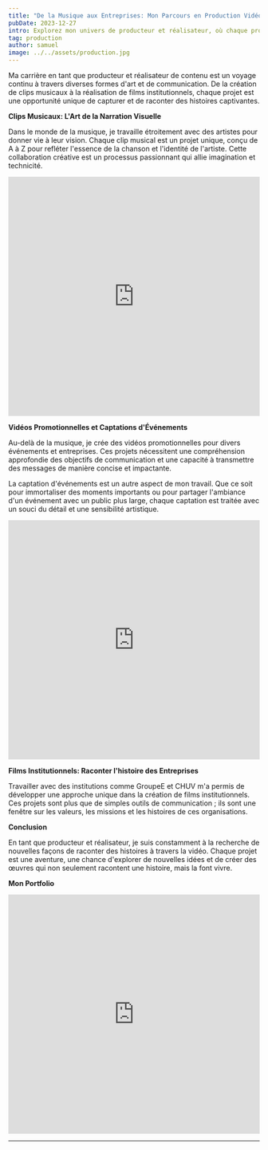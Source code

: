 ```yaml
---
title: "De la Musique aux Entreprises: Mon Parcours en Production Vidéo"
pubDate: 2023-12-27
intro: Explorez mon univers de producteur et réalisateur, où chaque projet, de clips musicaux à des films institutionnels, est une nouvelle aventure créative.
tag: production
author: samuel
image: ../../assets/production.jpg
---
```


Ma carrière en tant que producteur et réalisateur de contenu est un voyage continu à travers diverses formes d'art et de communication. De la création de clips musicaux à la réalisation de films institutionnels, chaque projet est une opportunité unique de capturer et de raconter des histoires captivantes.

**Clips Musicaux: L'Art de la Narration Visuelle**

Dans le monde de la musique, je travaille étroitement avec des artistes pour donner vie à leur vision. Chaque clip musical est un projet unique, conçu de A à Z pour refléter l'essence de la chanson et l'identité de l'artiste. Cette collaboration créative est un processus passionnant qui allie imagination et technicité.

<iframe width="100%" height="480" src="https://www.youtube.com/embed/4gksmpOe05o?si=uTp5R7G2D1tOwoOT" title="YouTube video player" frameborder="0" allow="accelerometer; autoplay; clipboard-write; encrypted-media; gyroscope; picture-in-picture; web-share" allowfullscreen></iframe>

**Vidéos Promotionnelles et Captations d'Événements**

Au-delà de la musique, je crée des vidéos promotionnelles pour divers événements et entreprises. Ces projets nécessitent une compréhension approfondie des objectifs de communication et une capacité à transmettre des messages de manière concise et impactante.

La captation d'événements est un autre aspect de mon travail. Que ce soit pour immortaliser des moments importants ou pour partager l'ambiance d'un événement avec un public plus large, chaque captation est traitée avec un souci du détail et une sensibilité artistique.

<iframe width="100%" height="480" src="https://www.youtube.com/embed/NozLPYV_mxM?si=okl993zYn7ZzZKPR" title="YouTube video player" frameborder="0" allow="accelerometer; autoplay; clipboard-write; encrypted-media; gyroscope; picture-in-picture; web-share" allowfullscreen></iframe>

**Films Institutionnels: Raconter l'histoire des Entreprises**

Travailler avec des institutions comme GroupeE et CHUV m'a permis de développer une approche unique dans la création de films institutionnels. Ces projets sont plus que de simples outils de communication ; ils sont une fenêtre sur les valeurs, les missions et les histoires de ces organisations.

**Conclusion**

En tant que producteur et réalisateur, je suis constamment à la recherche de nouvelles façons de raconter des histoires à travers la vidéo. Chaque projet est une aventure, une chance d'explorer de nouvelles idées et de créer des œuvres qui non seulement racontent une histoire, mais la font vivre.

**Mon Portfolio**

<iframe width="100%" height="480" src="https://www.youtube.com/embed/videoseries?si=8NCufd9ocNQW6MAs&amp;list=PLiu6SwsEG29TtgEas0LjgrxgPnWto_4aY" title="YouTube video player" frameborder="0" allow="accelerometer; autoplay; clipboard-write; encrypted-media; gyroscope; picture-in-picture; web-share" allowfullscreen></iframe>


---
